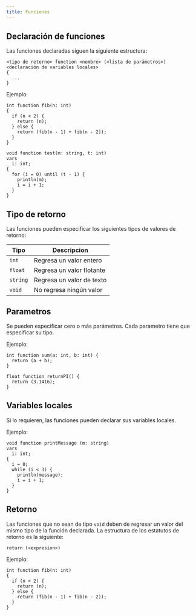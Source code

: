 ```yaml
---
title: Funciones
---
```


## Declaración de funciones

Las funciones declaradas siguen la siguiente estructura:

```
<tipo de retorno> function <nombre> (<lista de parámetros>)
<declaración de variables locales>
{
  ...
}
```

Ejemplo:

```
int function fib(n: int)
{
  if (n < 2) {
    return (n);
  } else {
    return (fib(n - 1) + fib(n - 2));
  }
}

void function test(m: string, t: int)
vars
  i: int;
{
  for (i = 0) until (t - 1) {
    println(m);
    i = i + 1;
  }
}
```

## Tipo de retorno

Las funciones pueden especificar los siguientes tipos de valores de retorno:

<table>
  <thead>
    <tr>
      <th>Tipo</th>
      <th>Descripcion</th>
    </tr>
  </thead>
  <tbody>
    <tr>
      <td>
        <code>int</code>
      </td>
      <td>Regresa un valor entero</td>
    </tr>
    <tr>
      <td>
        <code>float</code>
      </td>
      <td>Regresa un valor flotante</td>
    </tr>
    <tr>
      <td>
        <code>string</code>
      </td>
      <td>Regresa un valor de texto</td>
    </tr>
    <tr>
      <td>
        <code>void</code>
      </td>
      <td>No regresa ningún valor</td>
    </tr>
  </tbody>
</table>

## Parametros

Se pueden especificar cero o más parámetros. Cada parametro tiene que especificar su tipo.

Ejemplo:

```
int function sum(a: int, b: int) {
  return (a + b);
}

float function returnPI() {
  return (3.1416);
}
```

## Variables locales

Si lo requieren, las funciones pueden declarar sus variables locales.

Ejemplo:

```
void function printMessage (m: string)
vars
  i: int;
{
  i = 0;
  while (i < 3) {
    println(message);
    i = i + 1;
  }
}
```

## Retorno

Las funciones que no sean de tipo <code>void</code> deben de regresar un valor del mismo tipo de la función declarada. La estructura de los estatutos de retorno es la siguiente:

```
return (<expresion>)
```

Ejemplo:

```
int function fib(n: int)
{
  if (n < 2) {
    return (n);
  } else {
    return (fib(n - 1) + fib(n - 2));
  }
}
```
